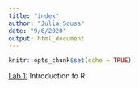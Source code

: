 ```yaml
---
title: "index"
author: "Julia Sousa"
date: "9/6/2020"
output: html_document
---
```


```r
knitr::opts_chunk$set(echo = TRUE)
```


[Lab 1:](Lab1.html) Introduction to R


